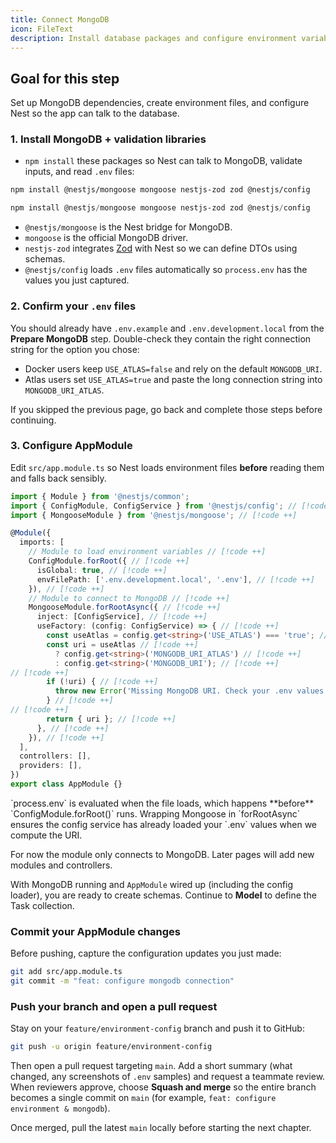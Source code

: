 ```yaml
---
title: Connect MongoDB
icon: FileText
description: Install database packages and configure environment variables.
---
```


## Goal for this step

Set up MongoDB dependencies, create environment files, and configure Nest so the app can talk to the database.

### 1. Install MongoDB + validation libraries

- `npm install` these packages so Nest can talk to MongoDB, validate inputs, and read `.env` files:

```bash tab="macOS/Linux"
npm install @nestjs/mongoose mongoose nestjs-zod zod @nestjs/config
```

```powershell tab="Windows PowerShell"
npm install @nestjs/mongoose mongoose nestjs-zod zod @nestjs/config
```

- `@nestjs/mongoose` is the Nest bridge for MongoDB.
- `mongoose` is the official MongoDB driver.
- `nestjs-zod` integrates [Zod](https://zod.dev) with Nest so we can define DTOs using schemas.
- `@nestjs/config` loads `.env` files automatically so `process.env` has the values you just captured.

### 2. Confirm your `.env` files

You should already have `.env.example` and `.env.development.local` from the **Prepare MongoDB** step. Double-check they contain the right connection string for the option you chose:

- Docker users keep `USE_ATLAS=false` and rely on the default `MONGODB_URI`.
- Atlas users set `USE_ATLAS=true` and paste the long connection string into `MONGODB_URI_ATLAS`.

If you skipped the previous page, go back and complete those steps before continuing.

### 3. Configure AppModule

Edit `src/app.module.ts` so Nest loads environment files **before** reading them and falls back sensibly.

```ts title="src/app.module.ts"
import { Module } from '@nestjs/common';
import { ConfigModule, ConfigService } from '@nestjs/config'; // [!code ++]
import { MongooseModule } from '@nestjs/mongoose'; // [!code ++]

@Module({
  imports: [
    // Module to load environment variables // [!code ++]
    ConfigModule.forRoot({ // [!code ++]
      isGlobal: true, // [!code ++]
      envFilePath: ['.env.development.local', '.env'], // [!code ++]
    }), // [!code ++]
    // Module to connect to MongoDB // [!code ++]
    MongooseModule.forRootAsync({ // [!code ++]
      inject: [ConfigService], // [!code ++]
      useFactory: (config: ConfigService) => { // [!code ++]
        const useAtlas = config.get<string>('USE_ATLAS') === 'true'; // [!code ++]
        const uri = useAtlas // [!code ++]
          ? config.get<string>('MONGODB_URI_ATLAS') // [!code ++]
          : config.get<string>('MONGODB_URI'); // [!code ++]
// [!code ++]
        if (!uri) { // [!code ++]
          throw new Error('Missing MongoDB URI. Check your .env values.'); // [!code ++]
        } // [!code ++]
// [!code ++]
        return { uri }; // [!code ++]
      }, // [!code ++]
    }), // [!code ++]
  ],
  controllers: [],
  providers: [],
})
export class AppModule {}
```

<Callout title="Why forRootAsync?" type="info">
`process.env` is evaluated when the file loads, which happens **before** `ConfigModule.forRoot()` runs. Wrapping Mongoose in `forRootAsync` ensures the config service has already loaded your `.env` values when we compute the URI.
</Callout>

For now the module only connects to MongoDB. Later pages will add new modules and controllers.

With MongoDB running and `AppModule` wired up (including the config loader), you are ready to create schemas. Continue to **Model** to define the Task collection.

### Commit your AppModule changes

Before pushing, capture the configuration updates you just made:

```bash
git add src/app.module.ts
git commit -m "feat: configure mongodb connection"
```

### Push your branch and open a pull request

Stay on your `feature/environment-config` branch and push it to GitHub:

```bash
git push -u origin feature/environment-config
```

Then open a pull request targeting `main`. Add a short summary (what changed, any screenshots of `.env` samples) and request a teammate review. When reviewers approve, choose **Squash and merge** so the entire branch becomes a single commit on `main` (for example, `feat: configure environment & mongodb`).

Once merged, pull the latest `main` locally before starting the next chapter.

